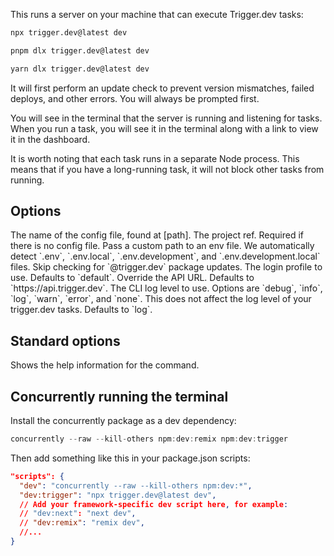 This runs a server on your machine that can execute Trigger.dev tasks:

<CodeGroup>

```bash npm
npx trigger.dev@latest dev
```

```bash pnpm
pnpm dlx trigger.dev@latest dev
```

```bash yarn
yarn dlx trigger.dev@latest dev
```

</CodeGroup>

It will first perform an update check to prevent version mismatches, failed deploys, and other errors. You will always be prompted first.

You will see in the terminal that the server is running and listening for tasks. When you run a task, you will see it in the terminal along with a link to view it in the dashboard.

It is worth noting that each task runs in a separate Node process. This means that if you have a long-running task, it will not block other tasks from running.

## Options

<ParamField body="Config file" type="--config | -c">
  The name of the config file, found at [path].
</ParamField>

<ParamField body="Project ref" type="--project-ref | -p">
  The project ref. Required if there is no config file.
</ParamField>

<ParamField body="Env file" type="--env">
  Pass a custom path to an env file. We automatically detect `.env`, `.env.local`,
  `.env.development`, and `.env.development.local` files.
</ParamField>

<ParamField body="Skip update check" type="--skip-update-check">
  Skip checking for `@trigger.dev` package updates.
</ParamField>

<ParamField body="Login profile" type="--profile">
  The login profile to use. Defaults to `default`.
</ParamField>

<ParamField body="API URL" type="--api-url | -a">
  Override the API URL. Defaults to `https://api.trigger.dev`.
</ParamField>

<ParamField body="Log level" type="--log-level | -l">
  The CLI log level to use. Options are `debug`, `info`, `log`, `warn`, `error`, and `none`. This
  does not affect the log level of your trigger.dev tasks. Defaults to `log`.
</ParamField>

## Standard options

<ParamField body="Help" type="--help | -h">
  Shows the help information for the command.
</ParamField>

## Concurrently running the terminal

Install the concurrently package as a dev dependency:

```ts
concurrently --raw --kill-others npm:dev:remix npm:dev:trigger
```

Then add something like this in your package.json scripts:

```json
"scripts": {
  "dev": "concurrently --raw --kill-others npm:dev:*",
  "dev:trigger": "npx trigger.dev@latest dev",
  // Add your framework-specific dev script here, for example:
  // "dev:next": "next dev",
  // "dev:remix": "remix dev",
  //...
}
```
